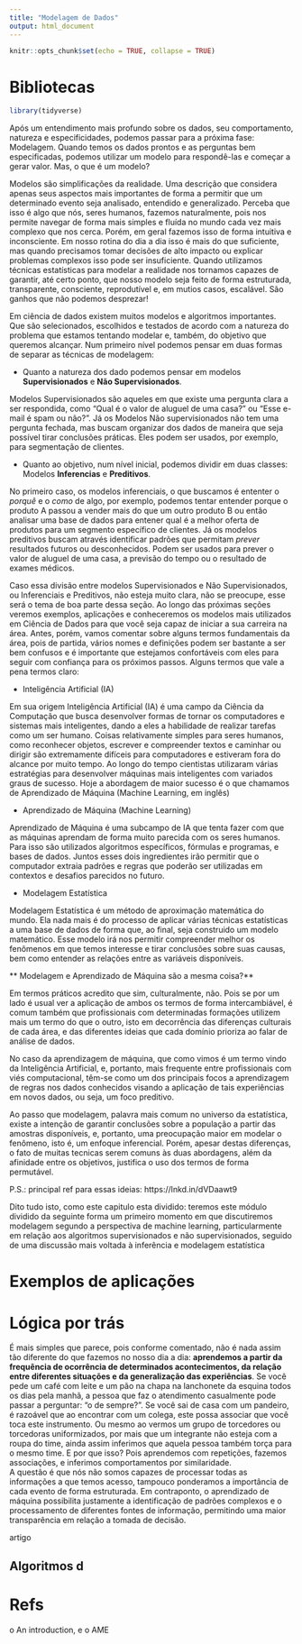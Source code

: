 ```yaml
---
title: "Modelagem de Dados"
output: html_document
---
```



```r
knitr::opts_chunk$set(echo = TRUE, collapse = TRUE)
```

# Bibliotecas

```r
library(tidyverse)
```

Após um entendimento mais profundo sobre os dados, seu comportamento, natureza e especificidades, podemos passar para a próxima fase: Modelagem. Quando temos os dados prontos e as perguntas bem especificadas, podemos utilizar um modelo para respondê-las e começar a gerar valor. Mas, o que é um modelo?

Modelos são simplificações da realidade. Uma descrição que considera apenas seus aspectos mais importantes de forma a permitir que um determinado evento seja analisado, entendido e generalizado. Perceba que isso é algo que nós, seres humanos, fazemos naturalmente, pois nos permite navegar de forma mais simples e fluída no mundo cada vez mais complexo que nos cerca. Porém, em geral fazemos isso de forma intuitiva e inconsciente. Em nosso rotina do dia a dia isso é mais do que suficiente, mas quando precisamos tomar decisões de alto impacto ou explicar problemas complexos isso pode ser insuficiente. Quando utilizamos técnicas estatísticas para modelar a realidade nos tornamos capazes de garantir, até certo ponto, que nosso modelo seja feito de forma estruturada, transparente, consciente, reprodutível e, em mutios casos, escalável. São ganhos que não podemos desprezar!

Em ciência de dados existem muitos modelos e algoritmos importantes. Que são selecionados, escolhidos e testados de acordo com a natureza do problema que estamos tentando modelar e, também, do objetivo que queremos alcançar. Num primeiro nível podemos pensar em duas formas de separar as técnicas de modelagem:

- Quanto a natureza dos dado podemos pensar em modelos **Supervisionados** e **Não Supervisionados**.

Modelos Supervisionados são aqueles em que existe uma pergunta clara a ser respondida, como "Qual é o valor de aluguel de uma casa?" ou "Esse e-mail é spam ou não?". Já os Modelos Não supervisionados não tem uma pergunta fechada, mas buscam organizar dos dados de maneira que seja possível tirar conclusões práticas. Eles podem ser usados, por exemplo, para segmentação de clientes. 

- Quanto ao objetivo, num nível inicial, podemos dividir em duas classes: Modelos **Inferencias** e **Preditivos**. 

No primeiro caso, os modelos inferenciais, o que buscamos é ententer o *porquê* e o *como* de algo, por exemplo, podemos tentar entender porque o produto A passou a vender mais do que um outro produto B ou então analisar uma base de dados para entener qual é a melhor oferta de produtos para um segmento específico de clientes. Já os modelos preditivos buscam através identificar padrões que permitam *prever* resultados futuros ou desconhecidos. Podem ser usados para prever o valor de aluguel de uma casa, a previsão do tempo ou o resultado de exames médicos.

Caso essa divisão entre modelos Supervisionados e Não Supervisionados, ou Inferenciais e Preditivos, não esteja muito clara, não se preocupe, esse será o tema de boa parte dessa seção. Ao longo das próximas seções veremos exemplos, aplicações e conheceremos os modelos mais utilizados em Ciência de Dados para que você seja capaz de iniciar a sua carreira na área. Antes, porém, vamos comentar sobre alguns termos fundamentais da área, pois de partida, vários nomes e definições podem ser bastante a ser bem confusos e é importante que estejamos confortáveis com eles para seguir com confiança para os próximos passos. Alguns termos que vale a pena termos claro:


- Inteligência Artificial (IA)

Em sua origem Inteligência Artificial (IA) é uma campo da Ciência da Computação que busca desenvolver formas de tornar os computadores e sistemas mais inteligentes, dando a eles a habilidade de realizar tarefas como um ser humano. Coisas relativamente simples para seres humanos, como reconhecer objetos, escrever e compreender textos e caminhar ou dirigir são extremamente difíceis para computadores e estiveram fora do alcance por muito tempo. Ao longo do tempo cientistas utilizaram várias estratégias para desenvolver máquinas mais inteligentes com variados graus de sucesso. Hoje a abordagem de maior sucesso é o que chamamos de Aprendizado de Máquina (Machine Learning, em inglês) 

- Aprendizado de Máquina (Machine Learning)

Aprendizado de Máquina é uma subcampo de IA que tenta fazer com que as máquinas aprendam de forma muito parecida com os seres humanos. Para isso são utilizados algoritmos específicos, fórmulas e programas, e bases de dados. Juntos esses dois ingredientes irão permitir que o computador extraia padrões e regras que poderão ser utilizadas em contextos e desafios parecidos no futuro.

- Modelagem Estatística

Modelagem Estatística é um método de aproximação matemática do mundo. Ela nada mais é do processo de aplicar várias técnicas estatísticas a uma base de dados de forma que, ao final, seja construido um modelo matemático. Esse modelo irá nos permitir compreender melhor os fenômenos em que temos interesse e tirar conclusões sobre suas causas, bem como entender as relações entre as variáveis disponíveis.

** Modelagem e Aprendizado de Máquina são a mesma coisa?**

Em termos práticos acredito que sim, culturalmente, não. Pois se por um lado é usual ver a aplicação de ambos os termos de forma intercambiável, é comum também que profissionais com determinadas formações utilizem mais um termo do que o outro, isto em decorrência das diferenças culturais de cada área, e das diferentes ideias que cada domínio prioriza ao falar de análise de dados. 

No caso da aprendizagem de máquina, que como vimos é um termo vindo da Inteligência Artificial, e, portanto, mais frequente entre profissionais com viés computacional, têm-se como um dos principais focos a aprendizagem de regras nos dados conhecidos visando a aplicação de tais experiências em novos dados, ou seja, um foco preditivo.

Ao passo que modelagem, palavra mais comum no universo da estatística, existe a intenção de garantir conclusões sobre a população a partir das amostras disponíveis, e, portanto, uma preocupação maior em modelar o fenômeno, isto é, um enfoque inferencial. Porém, apesar destas diferenças, o fato de muitas tecnicas serem comuns às duas abordagens, além da afinidade entre os objetivos, justifica o uso dos termos de forma permutável.

P.S.: principal ref para essas ideias: https://lnkd.in/dVDaawt9

Dito tudo isto, como este capitulo esta dividido: teremos este módulo dividido da seguinte forma um primeiro momento em que discutiremos modelagem segundo a perspectiva de machine learning, particularmente em relação aos algoritmos supervisionados e não supervisionados, seguido de uma discussão mais voltada à inferência e modelagem estatística




# Exemplos de aplicações



# Lógica por trás 

É mais simples que parece, pois conforme comentado, não é nada assim tão diferente do que fazemos no nosso dia a dia: **aprendemos a partir da frequência de ocorrência de determinados acontecimentos, da relação entre diferentes situações e da generalização das experiências**. Se você pede um café com leite e um pão na chapa na lanchonete da esquina todos os dias pela manhã, a pessoa que faz o atendimento casualmente pode passar a perguntar: “o de sempre?”. Se você sai de casa com um pandeiro, é razoável que ao encontrar com um colega, este possa associar que você toca este instrumento. Ou mesmo ao vermos um grupo de torcedores ou torcedoras uniformizados, por mais que um integrante não esteja com a roupa do time, ainda assim inferimos que aquela pessoa também torça para o mesmo time. E por que isso? Pois aprendemos com repetições, fazemos associações, e inferimos comportamentos por similaridade.   
A questão é que nós não somos capazes de processar todas as informações a que temos acesso, tampouco ponderamos a importância de cada evento de forma estruturada. Em contraponto, o aprendizado de máquina possibilita justamente a identificação de padrões complexos e o processamento de diferentes fontes de informação, permitindo uma maior transparência em relação a tomada de decisão. 







artigo


## Algoritmos d





# Refs

o An introduction, e o AME



